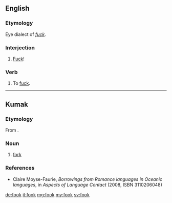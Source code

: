 ==English==

===Etymology===
Eye dialect of ''[[fuck]]''.

===Interjection===
{{en-interj}}

# {{label|en|vulgar|Northern England}} [[fuck|Fuck]]!

===Verb===
{{en-verb}}

# {{label|en|vulgar|Northern England}} To [[fuck]].

----

==Kumak==

===Etymology===
From {{etyl|en|nee}} {{m|en|fork}}.

===Noun===
{{head|nee|noun}}

# [[fork]]

===References===
* Claire Moyse-Faurie, ''Borrowings from Romance languages in Oceanic languages'', in ''Aspects of Language Contact'' (2008, ISBN 3110206048)

[[de:fook]]
[[it:fook]]
[[mg:fook]]
[[my:fook]]
[[sv:fook]]